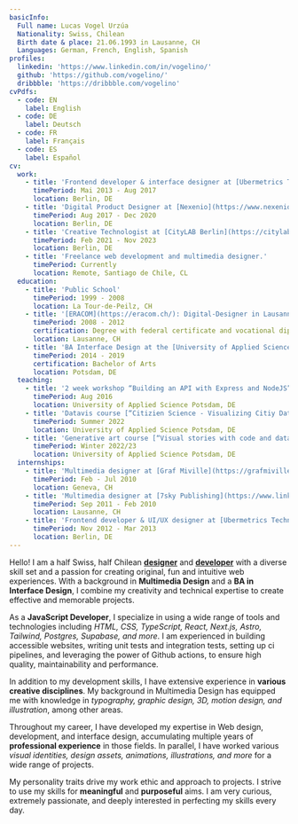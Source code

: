 ```yaml
---
basicInfo:
  Full name: Lucas Vogel Urzúa
  Nationality: Swiss, Chilean
  Birth date & place: 21.06.1993 in Lausanne, CH
  Languages: German, French, English, Spanish
profiles:
  linkedin: 'https://www.linkedin.com/in/vogelino/'
  github: 'https://github.com/vogelino/'
  dribbble: 'https://dribbble.com/vogelino'
cvPdfs:
  - code: EN
    label: English
  - code: DE
    label: Deutsch
  - code: FR
    label: Français
  - code: ES
    label: Español
cv:
  work:
    - title: 'Frontend developer & interface designer at [Ubermetrics Technologies](https://www.ubermetrics-technologies.com/)'
      timePeriod: Mai 2013 - Aug 2017
      location: Berlin, DE
    - title: 'Digital Product Designer at [Nexenio](https://www.nexenio.com/)'
      timePeriod: Aug 2017 - Dec 2020
      location: Berlin, DE
    - title: 'Creative Technologist at [CityLAB Berlin](https://citylab-berlin.org/), [Technologiestiftung](https://www.technologiestiftung-berlin.de/)'
      timePeriod: Feb 2021 - Nov 2023
      location: Berlin, DE
    - title: 'Freelance web development and multimedia designer.'
      timePeriod: Currently
      location: Remote, Santiago de Chile, CL
  education:
    - title: 'Public School'
      timePeriod: 1999 - 2008
      location: La Tour-de-Peilz, CH
    - title: '[ERACOM](https://eracom.ch/): Digital-Designer in Lausanne’s school for design and communication'
      timePeriod: 2008 - 2012
      certification: Degree with federal certificate and vocational diploma
      location: Lausanne, CH
    - title: 'BA Interface Design at the [University of Applied Science Potsdam](https://www.fh-potsdam.de/en)'
      timePeriod: 2014 - 2019
      certification: Bachelor of Arts
      location: Potsdam, DE
  teaching:
    - title: '2 week workshop “Building an API with Express and NodeJS”'
      timePeriod: Aug 2016
      location: University of Applied Science Potsdam, DE
    - title: 'Datavis course [“Citizien Science - Visualizing Citiy Data”](https://fhp.incom.org/workspace/9908/about)'
      timePeriod: Summer 2022
      location: University of Applied Science Potsdam, DE
    - title: 'Generative art course [“Visual stories with code and data”](https://fhp.incom.org/workspace/10165/about)'
      timePeriod: Winter 2022/23
      location: University of Applied Science Potsdam, DE
  internships:
    - title: 'Multimedia designer at [Graf Miville](https://grafmiville.com/en/home/), a webdesign agency'
      timePeriod: Feb - Jul 2010
      location: Geneva, CH
    - title: 'Multimedia designer at [7sky Publishing](https://www.linkedin.com/company/7sky-publishing/), an editorial agency'
      timePeriod: Sep 2011 - Feb 2010
      location: Lausanne, CH
    - title: 'Frontend developer & UI/UX designer at [Ubermetrics Technologies](https://www.ubermetrics-technologies.com/)'
      timePeriod: Nov 2012 - Mar 2013
      location: Berlin, DE
---
```


Hello! I am a half Swiss, half Chilean **[designer](https://dribbble.com/vogelino)** and **[developer](https://github.com/vogelino/)** with a diverse skill set and a passion for creating original, fun and intuitive web experiences. With a background in **Multimedia Design** and a **BA in Interface Design**, I combine my creativity and technical expertise to create effective and memorable projects.

As a **JavaScript Developer**, I specialize in using a wide range of tools and technologies including _HTML, CSS, TypeScript, React, Next.js, Astro, Tailwind, Postgres, Supabase, and more_. I am experienced in building accessible websites, writing unit tests and integration tests, setting up ci pipelines, and leveraging the power of Github actions, to ensure high quality, maintainability and performance.

In addition to my development skills, I have extensive experience in **various creative disciplines**. My background in Multimedia Design has equipped me with knowledge in _typography, graphic design, 3D, motion design, and illustration_, among other areas.

Throughout my career, I have developed my expertise in Web design, development, and interface design, accumulating multiple years of **professional experience** in those fields. In parallel, I have worked various _visual identities, design assets, animations, illustrations, and more_ for a wide range of projects.

My personality traits drive my work ethic and approach to projects. I strive to use my skills for **meaningful** and **purposeful** aims. I am very curious, extremely passionate, and deeply interested in perfecting my skills every day.
